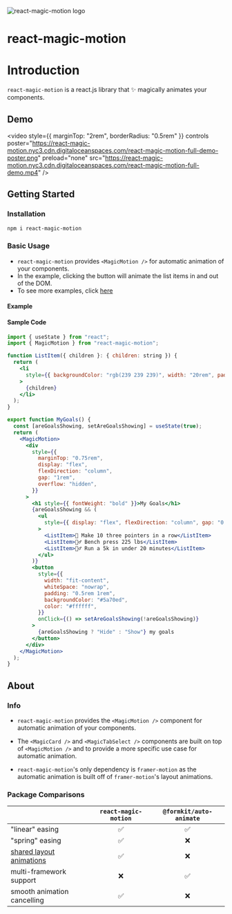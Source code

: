
<div style={{display: "flex", margin: "1.5rem 0 2rem", gap: "0.85rem"}}>
<img
  style={{ height: 36, width: 36 }}
  alt="react-magic-motion logo"
  src="https://react-magic-motion.nyc3.cdn.digitaloceanspaces.com/react-magic-motion-logo.png"
/>

<h1 className=" nx-text-4xl nx-font-bold nx-tracking-tight nx-text-slate-900 dark:nx-text-slate-100">
  react-magic-motion
</h1>
</div>

# Introduction

`react-magic-motion` is a react.js library that ✨ magically animates your components.

## Demo

<video
  style={{ marginTop: "2rem", borderRadius: "0.5rem" }}
  controls
  poster="https://react-magic-motion.nyc3.cdn.digitaloceanspaces.com/react-magic-motion-full-demo-poster.png"
  preload="none"
  src="https://react-magic-motion.nyc3.cdn.digitaloceanspaces.com/react-magic-motion-full-demo.mp4"
/>

## Getting Started

### Installation

```sh npm2yarn copy filename="Install"
npm i react-magic-motion
```

### Basic Usage

- `react-magic-motion` provides `<MagicMotion />` for automatic animation of your components.
- In the example, clicking the button will animate the list items in and out of the DOM.
- To see more examples, click [here](./examples)

#### Example

<MyGoals />

#### Sample Code

```jsx copy filename="my-goals.js" showLineNumbers {17, 50}
import { useState } from "react";
import { MagicMotion } from "react-magic-motion";

function ListItem({ children }: { children: string }) {
  return (
    <li
      style={{ backgroundColor: "rgb(239 239 239)", width: "20rem", padding: "0.5rem" }}
    >
      {children}
    </li>
  );
}

export function MyGoals() {
  const [areGoalsShowing, setAreGoalsShowing] = useState(true);
  return (
    <MagicMotion>
      <div
        style={{
          marginTop: "0.75rem",
          display: "flex",
          flexDirection: "column",
          gap: "1rem",
          overflow: "hidden",
        }}
      >
        <h1 style={{ fontWeight: "bold" }}>My Goals</h1>
        {areGoalsShowing && (
          <ul
            style={{ display: "flex", flexDirection: "column", gap: "0.75rem" }}
          >
            <ListItem>🏀 Make 10 three pointers in a row</ListItem>
            <ListItem>🏋️‍♂️ Bench press 225 lbs</ListItem>
            <ListItem>🏃‍♂️ Run a 5k in under 20 minutes</ListItem>
          </ul>
        )}
        <button
          style={{
            width: "fit-content",
            whiteSpace: "nowrap",
            padding: "0.5rem 1rem",
            backgroundColor: "#5a70ed",
            color: "#ffffff",
          }}
          onClick={() => setAreGoalsShowing(!areGoalsShowing)}
        >
          {areGoalsShowing ? "Hide" : "Show"} my goals
        </button>
      </div>
    </MagicMotion>
  );
}

```

## About

### Info

- `react-magic-motion` provides the `<MagicMotion />` component for automatic animation of your components.

* The `<MagicCard />` and `<MagicTabSelect />` components are built on top of `<MagicMotion />` and to provide a more specific use case for automatic animation.

- `react-magic-motion`'s only dependency is `framer-motion` as the automatic animation is built off of `framer-motion`'s layout animations.

### Package Comparisons

|                                             | `react-magic-motion` | `@formkit/auto-animate` |
| :------------------------------------------ | :------------------: | :---------------------: |
| "linear" easing                             |          ✅          |           ✅            |
| "spring" easing                             |          ✅          |           ❌            |
| [shared layout animations](./examples/tabs) |          ✅          |           ❌            |
| multi-framework support                     |          ❌          |           ✅            |
| smooth animation cancelling                 |          ✅          |           ❌            |

